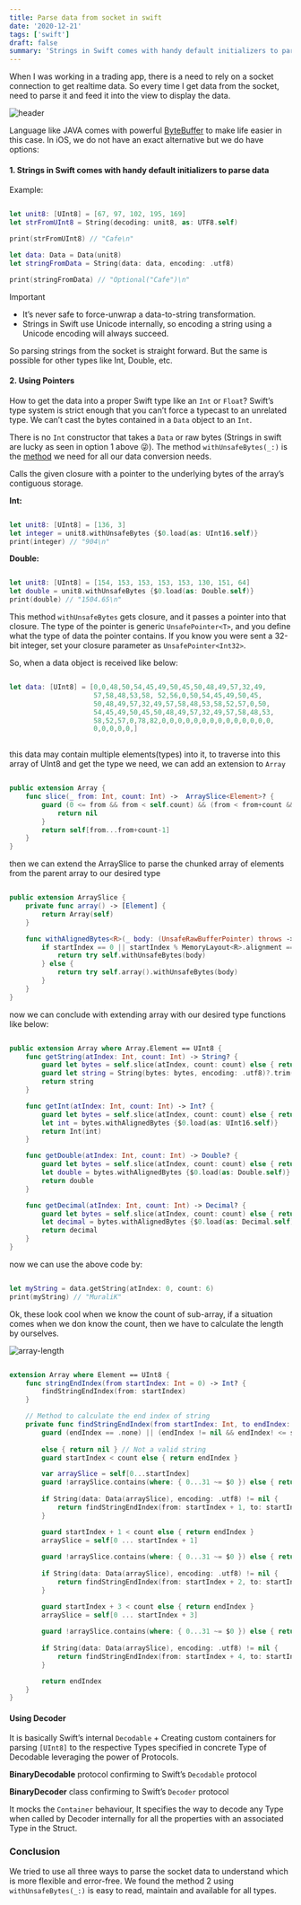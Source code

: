 ```yaml
---
title: Parse data from socket in swift
date: '2020-12-21'
tags: ['swift']
draft: false
summary: 'Strings in Swift comes with handy default initializers to parse data.'
---
```

<p class="intro">When I was working in a trading app, there is a need to rely on a socket connection to get realtime data. So every time I get data from the socket, need to parse it and feed it into the view to display the data.</p>

![header](/images/articles/iOS/swift/013-parse-data-from-socket-in-swift/header.webp)

Language like JAVA comes with powerful  [ByteBuffer](https://docs.oracle.com/javase/7/docs/api/java/nio/ByteBuffer.html) to make life easier in this case. In iOS, we do not have an exact alternative but we do have options:

#### 1. Strings in Swift comes with handy default initializers to parse data

Example:

```swift

let unit8: [UInt8] = [67, 97, 102, 195, 169]  
let strFromUInt8 = String(decoding: unit8, as: UTF8.self)

print(strFromUInt8) // "Cafe\n"

let data: Data = Data(unit8)  
let stringFromData = String(data: data, encoding: .utf8)

print(stringFromData) // "Optional("Cafe")\n"

```

<p class="important">Important</p>

-  It’s never safe to force-unwrap a data-to-string transformation.
-  Strings in Swift use Unicode internally, so encoding a string using a Unicode encoding will always succeed.


So parsing strings from the socket is straight forward. But the same is possible for other types like Int, Double, etc.

#### 2. Using Pointers

How to get the data into a proper Swift type like an `Int` or `Float`? Swift’s type system is strict enough that you can’t force a typecast to an unrelated type. We can’t cast the bytes contained in a  `Data`  object to an  `Int`.

There is no `Int` constructor that takes a `Data` or raw bytes (Strings in swift are lucky as seen in option 1 above 😜). The method `withUnsafeBytes(_:)` is the [method](https://developer.apple.com/documentation/swift/array/2635991-withunsafebytes) we need for all our data conversion needs.


Calls the given closure with a pointer to the underlying bytes of the array’s contiguous storage.


**Int:**

```swift

let unit8: [UInt8] = [136, 3]
let integer = unit8.withUnsafeBytes {$0.load(as: UInt16.self)}
print(integer) // "904\n"

```

**Double:**

```swift

let unit8: [UInt8] = [154, 153, 153, 153, 153, 130, 151, 64]
let double = unit8.withUnsafeBytes {$0.load(as: Double.self)}
print(double) // "1504.65\n"

```

This method `withUnsafeBytes` gets closure, and it passes a pointer into that closure. The type of the pointer is generic `UnsafePointer<T>`, and you define what the type of data the pointer contains. If you know you were sent a 32-bit integer, set your closure parameter as `UnsafePointer<Int32>`.

So, when a data object is received like below:

```swift

let data: [UInt8] = [0,0,48,50,54,45,49,50,45,50,48,49,57,32,49,  
                     57,58,48,53,58, 52,56,0,50,54,45,49,50,45,  
                     50,48,49,57,32,49,57,58,48,53,58,52,57,0,50,  
                     54,45,49,50,45,50,48,49,57,32,49,57,58,48,53,  
                     58,52,57,0,78,82,0,0,0,0,0,0,0,0,0,0,0,0,0,0,  
                     0,0,0,0,0,]
                     
```

this data may contain multiple elements(types) into it, to traverse into this array of UInt8 and get the type we need, we can add an extension to  `Array`

```swift

public extension Array {
    func slice(_ from: Int, count: Int) ->  ArraySlice<Element>? {
        guard (0 <= from && from < self.count) && (from < from+count && from+count < self.count) else {
            return nil
        }
        return self[from...from+count-1]
    }
}

```

then we can extend the ArraySlice to parse the chunked array of elements from the parent array to our desired type

```swift

public extension ArraySlice {
    private func array() -> [Element] {
        return Array(self)
    }

    func withAlignedBytes<R>(_ body: (UnsafeRawBufferPointer) throws -> R) rethrows -> R {
        if startIndex == 0 || startIndex % MemoryLayout<R>.alignment == 0 {
            return try self.withUnsafeBytes(body)
        } else {
            return try self.array().withUnsafeBytes(body)
        }
    }
}

```

now we can conclude with extending array with our desired type functions like below:

```swift

public extension Array where Array.Element == UInt8 {
    func getString(atIndex: Int, count: Int) -> String? {
        guard let bytes = self.slice(atIndex, count: count) else { return nil }
        guard let string = String(bytes: bytes, encoding: .utf8)?.trim() else { return nil }
        return string
    }

    func getInt(atIndex: Int, count: Int) -> Int? {
        guard let bytes = self.slice(atIndex, count: count) else { return nil }
        let int = bytes.withAlignedBytes {$0.load(as: UInt16.self)}
        return Int(int)
    }

    func getDouble(atIndex: Int, count: Int) -> Double? {
        guard let bytes = self.slice(atIndex, count: count) else { return nil }
        let double = bytes.withAlignedBytes {$0.load(as: Double.self)}
        return double
    }

    func getDecimal(atIndex: Int, count: Int) -> Decimal? {
        guard let bytes = self.slice(atIndex, count: count) else { return nil }
        let decimal = bytes.withAlignedBytes {$0.load(as: Decimal.self)}
        return decimal
    }
}

```

now we can use the above code by:

```swift

let myString = data.getString(atIndex: 0, count: 6) 
print(myString) // "MuraliK"

```

Ok, these look cool when we know the count of sub-array, if a situation comes when we don know the count, then we have to calculate the length by ourselves.

![array-length](/images/articles/iOS/swift/013-parse-data-from-socket-in-swift/array-length.webp)

```swift

extension Array where Element == UInt8 {
    func stringEndIndex(from startIndex: Int = 0) -> Int? {
        findStringEndIndex(from: startIndex)
    }

    // Method to calculate the end index of string
    private func findStringEndIndex(from startIndex: Int, to endIndex: Int? = nil) -> Int? {
        guard (endIndex == .none) || (endIndex != nil && endIndex! <= startIndex && endIndex! < count) 
        
        else { return nil } // Not a valid string
        guard startIndex < count else { return endIndex }

        var arraySlice = self[0...startIndex]
        guard !arraySlice.contains(where: { 0...31 ~= $0 }) else { return endIndex }
        
        if String(data: Data(arraySlice), encoding: .utf8) != nil {
            return findStringEndIndex(from: startIndex + 1, to: startIndex)
        }

        guard startIndex + 1 < count else { return endIndex }
        arraySlice = self[0 ... startIndex + 1]
        
        guard !arraySlice.contains(where: { 0...31 ~= $0 }) else { return endIndex }
        
        if String(data: Data(arraySlice), encoding: .utf8) != nil {
            return findStringEndIndex(from: startIndex + 2, to: startIndex + 1)
        }

        guard startIndex + 3 < count else { return endIndex }
        arraySlice = self[0 ... startIndex + 3]
        
        guard !arraySlice.contains(where: { 0...31 ~= $0 }) else { return endIndex }
        
        if String(data: Data(arraySlice), encoding: .utf8) != nil {
            return findStringEndIndex(from: startIndex + 4, to: startIndex + 3)
        }

        return endIndex
    }
}

```

#### Using Decoder

It is basically Swift’s internal `Decodable` + Creating custom containers for parsing `[UInt8]` to the respective Types specified in concrete Type of Decodable leveraging the power of Protocols.

**BinaryDecodable**  protocol confirming to Swift’s  `Decodable`  protocol

**BinaryDecoder**  class confirming to Swift’s  `Decoder`  protocol

It mocks the `Container` behaviour, It specifies the way to decode any Type when called by Decoder internally for all the properties with an associated Type in the Struct.

### Conclusion
We tried to use all three ways to parse the socket data to understand which is more flexible and error-free. We found the method 2 using `withUnsafeBytes(_:)` is easy to read, maintain and available for all types.
